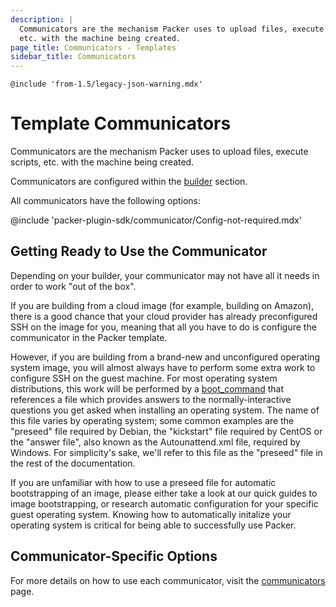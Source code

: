 ```yaml
---
description: |
  Communicators are the mechanism Packer uses to upload files, execute scripts,
  etc. with the machine being created.
page_title: Communicators - Templates
sidebar_title: Communicators
---
```


`@include 'from-1.5/legacy-json-warning.mdx'`

# Template Communicators

Communicators are the mechanism Packer uses to upload files, execute scripts,
etc. with the machine being created.

Communicators are configured within the
[builder](/docs/legacy_json_templates/builders) section.

All communicators have the following options:

@include 'packer-plugin-sdk/communicator/Config-not-required.mdx'

## Getting Ready to Use the Communicator

Depending on your builder, your communicator may not have all it needs in order
to work "out of the box".

If you are building from a cloud image (for example, building on Amazon), there
is a good chance that your cloud provider has already preconfigured SSH on the
image for you, meaning that all you have to do is configure the communicator in
the Packer template.

However, if you are building from a brand-new and unconfigured operating system
image, you will almost always have to perform some extra work to configure SSH
on the guest machine. For most operating system distributions, this work will
be performed by a [boot_command](/docs/builders/vmware/iso#boot-configuration) that references a file which
provides answers to the normally-interactive questions you get asked when
installing an operating system. The name of this file varies by operating
system; some common examples are the "preseed" file required by Debian, the
"kickstart" file required by CentOS or the "answer file", also known as the
Autounattend.xml file, required by Windows. For simplicity's sake, we'll refer
to this file as the "preseed" file in the rest of the documentation.

If you are unfamiliar with how to use a preseed file for automatic
bootstrapping of an image, please either take a look at our quick guides to
image bootstrapping, or research automatic configuration for your specific
guest operating system. Knowing how to automatically initalize your operating
system is critical for being able to successfully use Packer.

## Communicator-Specific Options

For more details on how to use each communicator, visit the
[communicators](/docs/communicators) page.
